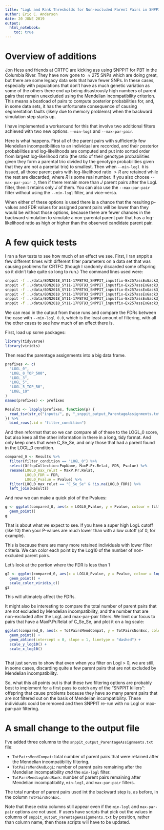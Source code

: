 ```yaml
---
title: "LogL and Rank Thresholds for Non-excluded Parent Pairs in SNPPIT"
author: Eric C. Anderson
date: 20 JUNE 2019
output: 
  html_notebook:
    toc: true
---
```


# Overview of additions

Jon Hess and friends at CRTFC are kicking ass using SNPPIT for PBT in the
Columbia River. They have now gone to $\approx 275$ SNPs which are doing great,
but there are some legacy data sets that have fewer SNPs.  In these cases,
especially with populations that don't have as much genetic variation as some of
the others there end up being disastrously high numbers of parent pairs
that remain unexcluded using the Mendelian incompatibility criterion. This means
a boatload of pairs to compute posterior probabilities for, and, in some 
data sets, it has the unfortunate consequence of causing segmentation faults
(likely due to memory problems) when the backward simulation step starts up.

I have implemented a workaround for this that involve two additional filters
achieved with two new options.  `--min-logl` and `--max-par-pair`.

Here is what happens. First all of the parent pairs with sufficiently
few Mendelian incompatibilities to an individual are recorded, and their posterior
probabilities and log-likelihoods are computed and put into sorted order from
largest log-likelihood ratio (the ratio of their genotype probabilities given
they form a parental trio divided by the genotype probabilities given that they
are not a parental trio) to smallest. Then when `--min-logl R` is issued, all those
parent pairs with log-likelihood ratio $> R$ are retained while the rest are
discarded, where $R$ is some real number.  If you also choose `--max-par-pair J`,
then if there remain more than $J$ parent pairs after the LogL filter, then
it retains only $J$ of them.  You can also use the `--max-par-pair` filter
without using the `--min-logl` filter, and vice-versa.

When either of these options is used there is a chance that the resulting p-values and 
FDR values for assigned parent pairs will be lower than they would be without those options,
because there are fewer chances in the backward simulation to simulate a non-parental parent
pair that has a log-likelihood ratio as high or higher than the observed candidate parent
pair.

# A few quick tests

I ran a few tests to see how much of an effect we see.  First, I ran snppit a few different
times with different filter parameters on a data set that was causing problems for CRTFC
(though I randomly discarded some offspring so it didn't take quite so long to run.)  The command
lines used were:
```sh
snppit -f ../data/BON2018_SY11-17PBT93_SNPPIT_inputfix-Ex257assExGack3_fewer_offspring.txt  --min-logl 0.0
snppit -f ../data/BON2018_SY11-17PBT93_SNPPIT_inputfix-Ex257assExGack3_fewer_offspring.txt  --min-logl 0.0 --max-par-pair 500
snppit -f ../data/BON2018_SY11-17PBT93_SNPPIT_inputfix-Ex257assExGack3_fewer_offspring.txt  --min-logl 3.0
snppit -f ../data/BON2018_SY11-17PBT93_SNPPIT_inputfix-Ex257assExGack3_fewer_offspring.txt  --min-logl 5.0
snppit -f ../data/BON2018_SY11-17PBT93_SNPPIT_inputfix-Ex257assExGack3_fewer_offspring.txt  --min-logl 5.0 --max-par-pair 50
snppit -f ../data/BON2018_SY11-17PBT93_SNPPIT_inputfix-Ex257assExGack3_fewer_offspring.txt  --min-logl 10.0
```
We can read in the output from those runs and compare the FDRs between the case with `--min-logl 0.0`, which
is the least amount of filtering, with all the other cases to see how much of an effect there is.

First, load up some packages:
```r
library(tidyverse)
library(viridis)
```

Then read the parentage assignments into a big data frame.
```r
prefixes <- c(
  "LOGL_0",
  "LOGL_0_TOP_500",
  "LOGL_3",
  "LOGL_5",
  "LOGL_5_TOP_50",
  "LOGL_10"
)
names(prefixes) <- prefixes

Results <- lapply(prefixes, function(p) {
  read_tsv(str_c("inputs/", p, "_snppit_output_ParentageAssignments.txt"), na = "---")
}) %>%
  bind_rows(.id = "filter_condition")
```

And then reformat that so we can compare all of these to the LOGL_0 score, but also keep all the
other information in there in a long, tidy format.  And only keep ones that were C_Se_Se, and only those that
had a parent found in the LOGL_0 condition.
```r
compared_0 <- Results %>%
  filter(filter_condition == "LOGL_0") %>%
  select(OffspCollection:PopName, MaxP.Pr.Relat, FDR, Pvalue) %>%
  rename(LOGL0_max_relat = MaxP.Pr.Relat,
         LOGL0_FDR = FDR,
         LOGL0_Pvalue = Pvalue) %>%
  filter(LOGL0_max_relat == "C_Se_Se" & !is.na(LOGL0_FDR)) %>%
  left_join(Results)
```

And now we can make a quick plot of the Pvalues:
```r
g <- ggplot(compared_0, aes(x = LOGL0_Pvalue, y = Pvalue, colour = filter_condition)) +
  geom_point()
g
```

That is about what we expect to see.  If you have a super high LogL cutoff (like 10)
then your P-values are much lower than with a low cutoff (of 0, for example). 

This is because there are many more retained individuals with lower filter
criteria.  We can color each point by the Log10 of the number of non-excluded
parent pairs.

Let's look at the portion where the FDR is less than 1
```r
g2 <- ggplot(compared_0, aes(x = LOGL0_Pvalue, y = Pvalue, colour = log10(TotPairsNonExc))) +
  geom_point() +
  scale_color_viridis_c()
g2
```

This will ultimately affect the FDRs.

It might also be interesting to compare the total number of parent pairs that
are not excluded by Mendelian incompatibility, and the number that are
non-excluded after the LogL and max-par-pair filters. We limit our focus to pairs
that have a MaxP.Pr.Relat of C_Se_Se, and plot it on a log scale:
```r
ggplot(compared_0, aes(x = TotPairsMendCompat, y = TotPairsNonExc, colour = filter_condition)) +
  geom_point() +
  geom_abline(intercept = 0, slope = 1, linetype = "dashed") +
  scale_y_log10() + 
  scale_x_log10()
  

```

That just serves to show that even when you filter on Logl > 0, we are still, in some
cases, discarding quite a few parent pairs that are not excluded by Mendelian incompatibility.

So, what this all points out is that these two filtering options are probably best to implement
for a first pass to catch any of the "SNPPIT killers": offspring that cause problems because they have so
many parent pairs that are not filtered out on the basis of Mendelian incompatibility.  These individuals
could be removed and then SNPPIT re-run with no Logl or max-par-pair filtering.

# A small change to the output file

I've added three columns to the `snppit_output_ParentageAssignments.txt` file:

* `TotPairsMendCompat`: total number of parent pairs that were retained after the Mendelian incompatibility filtering.
* `TotPairsMendAndLogL`: number of parent pairs remaining after the Mendelian incompatibility _and_ the `min-logl` filter.
* `TotParsMendLoglAndRank`: number of parent pairs remaining after Mendelian incompatibility, `min-logl`, and `max-par-pair` 
filters.  

The total number of parent pairs used int the backward step is, as before, in the column `TotPairsNonExc`.

Note that these extra columns still appear even if the `min-logl` and `max-par-pair` options are not used. 
If users have scripts that pick out the values in columns of `snppit_output_ParentageAssignments.txt` by position,
rather than column name, then those scripts will have to be updated.


